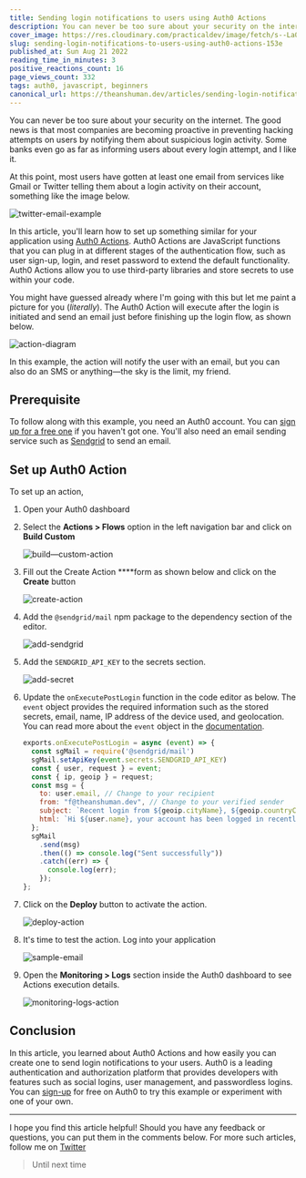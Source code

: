 ```yaml
---
title: Sending login notifications to users using Auth0 Actions
description: You can never be too sure about your security on the internet. The good news is that most companies...
cover_image: https://res.cloudinary.com/practicaldev/image/fetch/s--La0L779W--/c_imagga_scale,f_auto,fl_progressive,h_420,q_auto,w_1000/https://dev-to-uploads.s3.amazonaws.com/uploads/articles/jpeo6wqaalvb4ax4wm97.png
slug: sending-login-notifications-to-users-using-auth0-actions-153e
published_at: Sun Aug 21 2022
reading_time_in_minutes: 3
positive_reactions_count: 16
page_views_count: 332
tags: auth0, javascript, beginners
canonical_url: https://theanshuman.dev/articles/sending-login-notifications-to-users-using-auth0-actions-153e
---
```


You can never be too sure about your security on the internet. The good news is that most companies are becoming proactive in preventing hacking attempts on users by notifying them about suspicious login activity. Some banks even go as far as informing users about every login attempt, and I like it. 

At this point, most users have gotten at least one email from services like Gmail or Twitter telling them about a login activity on their account, something like the image below.

![twitter-email-example](https://i.imgur.com/2bKLW8Y.png)

In this article, you'll learn how to set up something similar for your application using [Auth0 Actions](https://auth0.com/blog/introducing-auth0-actions/). Auth0 Actions are JavaScript functions that you can plug in at different stages of the authentication flow, such as user sign-up, login, and reset password to extend the default functionality. Auth0 Actions allow you to use third-party libraries and store secrets to use within your code. 

You might have guessed already where I'm going with this but let me paint a picture for you (*literally*). The Auth0 Action will execute after the login is initiated and send an email just before finishing up the login flow, as shown below.

![action-diagram](https://i.imgur.com/zXto2D5.png)

In this example, the action will notify the user with an email, but you can also do an SMS or anything—the sky is the limit, my friend.

## Prerequisite

To follow along with this example, you need an Auth0 account. You can [sign up for a free one](https://a0.to/signup-for-auth0) if you haven't got one. You'll also need an email sending service such as [Sendgrid](https://sendgrid.com/) to send an email.

## Set up Auth0 Action

To set up an action,

1. Open your Auth0 dashboard 
2. Select the **Actions > Flows** option in the left navigation bar and click on **Build Custom**
    
    ![build—custom-action](https://i.imgur.com/ySFrGBa.png)
    
3. Fill out the Create Action ****form as shown below and click on the **Create** button
    
    ![create-action](https://i.imgur.com/iKoo2Dj.png)
    
4. Add the `@sendgrid/mail` npm package to the dependency section of the editor.
    
    ![add-sendgrid](https://i.imgur.com/cM723xf.png)
    
5. Add the `SENDGRID_API_KEY` to the secrets section.
    
    ![add-secret](https://i.imgur.com/OmRfAnf.png)
    
6. Update the `onExecutePostLogin` function in the code editor as below. The `event` object provides the required information such as the stored secrets, email, name, IP address of the device used, and geolocation. You can read more about the `event` object in the [documentation](https://auth0.com/docs/customize/actions/flows-and-triggers/login-flow/event-object).
    
    ```jsx
    exports.onExecutePostLogin = async (event) => {
      const sgMail = require('@sendgrid/mail')
      sgMail.setApiKey(event.secrets.SENDGRID_API_KEY)
      const { user, request } = event;
      const { ip, geoip } = request;
      const msg = {
        to: user.email, // Change to your recipient
        from: "f@theanshuman.dev", // Change to your verified sender
        subject: `Recent login from ${geoip.cityName}, ${geoip.countryCode}`,
        html: `Hi ${user.name}, your account has been logged in recently from <b>${geoip.cityName}</b>, <b>${geoip.countryCode}</b> from IP address <b>${ip}</b>.`,
      };
      sgMail
        .send(msg)
        .then(() => console.log("Sent successfully"))
        .catch((err) => {
          console.log(err);
        });
    };
    ```
    

7. Click on the **Deploy** button to activate the action.

    ![deploy-action](https://i.imgur.com/aHDQWX9.png)

8. It's time to test the action. Log into your application 
    
    ![sample-email](https://i.imgur.com/NCaOFxi.png)
    
9. Open the **Monitoring > Logs** section inside the Auth0 dashboard to see Actions execution details.
    
    ![monitoring-logs-action](https://i.imgur.com/64yrqhB.png)
    

## Conclusion

In this article, you learned about Auth0 Actions and how easily you can create one to send login notifications to your users. Auth0 is a leading authentication and authorization platform that provides developers with features such as social logins, user management, and passwordless logins. You can [sign-up](https://a0.to/signup-for-auth0) for free on Auth0 to try this example or experiment with one of your own.

---

I hope you find this article helpful! Should you have any feedback or questions, you can put them in the comments below. For more such articles, follow me on [Twitter](https://twitter.com/sun_anshuman)

> Until next time

 
    